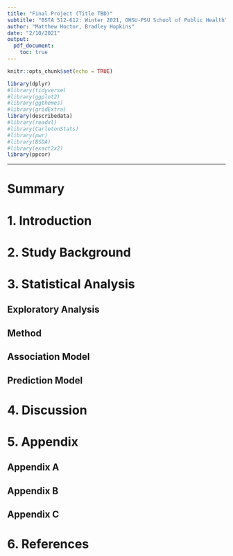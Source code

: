 ```yaml
---
title: "Final Project (Title TBD)"
subtitle: "BSTA 512-612: Winter 2021, OHSU-PSU School of Public Health"
author: "Matthew Hoctor, Bradley Hopkins"
date: "2/10/2021"
output:
  pdf_document:
    toc: true
---
```


```r
knitr::opts_chunk$set(echo = TRUE)

library(dplyr)
#library(tidyverse)
#library(ggplot2)
#library(ggthemes)
#library(gridExtra)
library(describedata)
#library(readxl)
#library(CarletonStats)
#library(pwr)
#library(BSDA)
#library(exact2x2)
library(ppcor)
```

******************************************************************************

# Summary

# 1. Introduction



# 2. Study Background

# 3. Statistical Analysis

## Exploratory Analysis

## Method

## Association Model

## Prediction Model

# 4. Discussion

# 5. Appendix

## Appendix A

## Appendix B

## Appendix C

# 6. References
